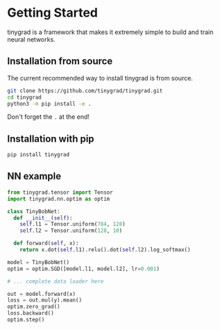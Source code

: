 # Getting Started

tinygrad is a framework that makes it extremely simple to build and train neural networks.

## Installation from source

The current recommended way to install tinygrad is from source.

```bash
git clone https://github.com/tinygrad/tinygrad.git
cd tinygrad
python3 -m pip install -e .
```

Don't forget the `.` at the end!

## Installation with pip

```bash
pip install tinygrad
```

## NN example
```python copy
from tinygrad.tensor import Tensor
import tinygrad.nn.optim as optim

class TinyBobNet:
  def __init__(self):
    self.l1 = Tensor.uniform(784, 128)
    self.l2 = Tensor.uniform(128, 10)

  def forward(self, x):
    return x.dot(self.l1).relu().dot(self.l2).log_softmax()

model = TinyBobNet()
optim = optim.SGD([model.l1, model.l2], lr=0.001)

# ... complete data loader here

out = model.forward(x)
loss = out.mul(y).mean()
optim.zero_grad()
loss.backward()
optim.step()
```